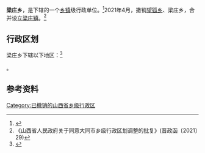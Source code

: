 {{中国乡级行政区|14/02/23/209/000
| 电话区号 = 352
}}

'''梁庄乡'''，是{{PRC admin/fullname|14/02/23/209/000|3}}下辖的一个[[乡镇|乡镇]]级行政单位。<ref>{{PRC admin/ref sgc|{{PRC admin/parent|14/02/23/209/000}}}}</ref>2021年4月，撒销[[望狐乡|望狐乡]]、梁庄乡，合并设立[[梁庄镇_(广灵县)|梁庄镇]]。<ref>《山西省人民政府关于同意大同市乡级行政区划调整的批复》(晋政函〔2021〕29)</ref>

== 行政区划 ==

梁庄乡下辖以下地区：<ref>{{PRC admin/ref sgc|14/02/23/209/000}}</ref>

{{PRC admin/children|14/02/23/209/000}}。

== 参考资料 ==

{{reflist}}

{{PRC admin/navcat|14/02/23/209/000}}

[[Category:已撤销的山西省乡级行政区|Category:已撤销的山西省乡级行政区]]